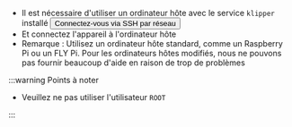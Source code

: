 * Il est nécessaire d'utiliser un ordinateur hôte avec le service `klipper` installé <Button variant="contained" disableElevation href="/docs/DebugDoc/BasicTutorial/">Connectez-vous via SSH par réseau</Button>
* Et connectez l'appareil à l'ordinateur hôte
* Remarque : Utilisez un ordinateur hôte standard, comme un Raspberry Pi ou un FLY Pi. Pour les ordinateurs hôtes modifiés, nous ne pouvons pas fournir beaucoup d'aide en raison de trop de problèmes

:::warning Points à noter

* Veuillez ne pas utiliser l'utilisateur `ROOT`

:::